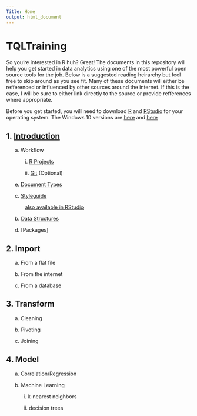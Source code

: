 ```yaml
---
Title: Home
output: html_document
---
```


# TQLTraining


So you're interested in R huh? Great! The documents in this repository will help you get started in data analytics using one of the most powerful open source tools for the job. Below is a suggested reading heirarchy but feel free to skip around as you see fit.  Many of these documents will either be refferenced or influenced by other sources around the internet. If this is the case, I will be sure to either link directly to the source or provide refferences where appropriate.

Before you get started, you will need to download [R](https://www.r-project.org/) and [RStudio](https://www.rstudio.com/products/rstudio/download/) for your operating system. The Windows 10 versions are [here](https://cran.mtu.edu/bin/windows/base/R-3.5.1-win.exe) and [here](https://download1.rstudio.org/RStudio-1.1.456.exe)

## 1. [Introduction](Notebooks/RIntroduction.nb.html)

&nbsp;&nbsp;&nbsp;&nbsp;&nbsp;&nbsp;a. Workflow

&nbsp;&nbsp;&nbsp;&nbsp;&nbsp;&nbsp;&nbsp;&nbsp;&nbsp;&nbsp;&nbsp;&nbsp; i. [R Projects](http://uc-r.github.io/r_projects)

&nbsp;&nbsp;&nbsp;&nbsp;&nbsp;&nbsp;&nbsp;&nbsp;&nbsp;&nbsp;&nbsp;&nbsp; ii. [Git]() (Optional)

&nbsp;&nbsp;&nbsp;&nbsp;&nbsp;&nbsp;e. [Document Types](Notebooks/DocumentTypes.nb.html)

&nbsp;&nbsp;&nbsp;&nbsp;&nbsp;&nbsp;c. [Styleguide](http://adv-r.had.co.nz/Style.html)

&nbsp;&nbsp;&nbsp;&nbsp;&nbsp;&nbsp;&nbsp;&nbsp;&nbsp;&nbsp;&nbsp;&nbsp; [also available in RStudio](Images/StyleGuideOptions.PNG)

&nbsp;&nbsp;&nbsp;&nbsp;&nbsp;&nbsp;b. [Data Structures](Notebooks/DataStructures.nb.html)

&nbsp;&nbsp;&nbsp;&nbsp;&nbsp;&nbsp;d. [Packages]

  
## 2. Import

&nbsp;&nbsp;&nbsp;&nbsp;&nbsp;&nbsp;a. From a flat file

&nbsp;&nbsp;&nbsp;&nbsp;&nbsp;&nbsp;b. From the internet

&nbsp;&nbsp;&nbsp;&nbsp;&nbsp;&nbsp;c. From a database

## 3. Transform


&nbsp;&nbsp;&nbsp;&nbsp;&nbsp;&nbsp;a. Cleaning

&nbsp;&nbsp;&nbsp;&nbsp;&nbsp;&nbsp;b. Pivoting

&nbsp;&nbsp;&nbsp;&nbsp;&nbsp;&nbsp;c. Joining

## 4. Model

&nbsp;&nbsp;&nbsp;&nbsp;&nbsp;&nbsp;a. Correlation/Regression 

&nbsp;&nbsp;&nbsp;&nbsp;&nbsp;&nbsp;b. Machine Learning

&nbsp;&nbsp;&nbsp;&nbsp;&nbsp;&nbsp;&nbsp;&nbsp;&nbsp;&nbsp;&nbsp;&nbsp;i. k-nearest neighbors

&nbsp;&nbsp;&nbsp;&nbsp;&nbsp;&nbsp;&nbsp;&nbsp;&nbsp;&nbsp;&nbsp;&nbsp;ii. decision trees
